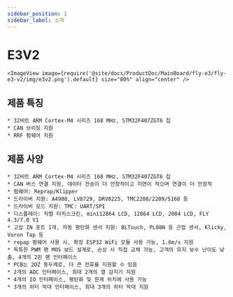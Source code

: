 ```yaml
---
sidebar_position: 1
sidebar_label: 소개
---
```




# E3V2

    <ImageView image={require('@site/docs/ProductDoc/MainBoard/fly-e3/fly-e3-v2/img/e3v2.png').default} size="80%" align="center" />

## 제품 특징

    * 32비트 ARM Cortex-M4 시리즈 168 MHz, STM32F407ZGT6 칩
    * CAN 브리징 지원
    * RRF 펌웨어 지원



## 제품 사양

    * 32비트 ARM Cortex-M4 시리즈 168 MHz, STM32F407ZGT6 칩
    * CAN 버스 연결 지원, 데이터 전송이 더 안정적이고 지연이 적으며 연결이 더 안정적
    * 펌웨어: Reprap/Klipper
    * 드라이버 지원: A4988, LV8729, DRV8225, TMC2208/2209/5160 등
    * 드라이버 모드 지원: TMC: UART/SPI
    * 디스플레이: 직렬 터치스크린, mini12864 LCD, 12864 LCD, 2004 LCD, FLY 4.3/7.0 V1
    * 고압 IN 포트 1개, 자동 평탄화 센서 지원: BLTouch, PL08N 등 근접 센서, Klicky, Voron Tap 등
    * repap 펌웨어 사용 시, 확장 ESP32 WiFi 모듈 사용 가능, 1.6m/s 지원
    * 독특한 PWM 팬 MOS 보드 설계로, 손상 시 직접 교체 가능, 고객의 유지 보수 난이도 낮춤, 4개의 2핀 팬 인터페이스
    * PCB는 2OZ 동두께로, 더 큰 전류를 지원할 수 있음
    * 2개의 ADC 인터페이스, 최대 2개의 열 감지기 지원
    * 4개의 IO 인터페이스, 평탄화 및 한계 위치에 사용 가능
    * 3개의 히터 막대 인터페이스, 최대 3개의 히터 막대 지원